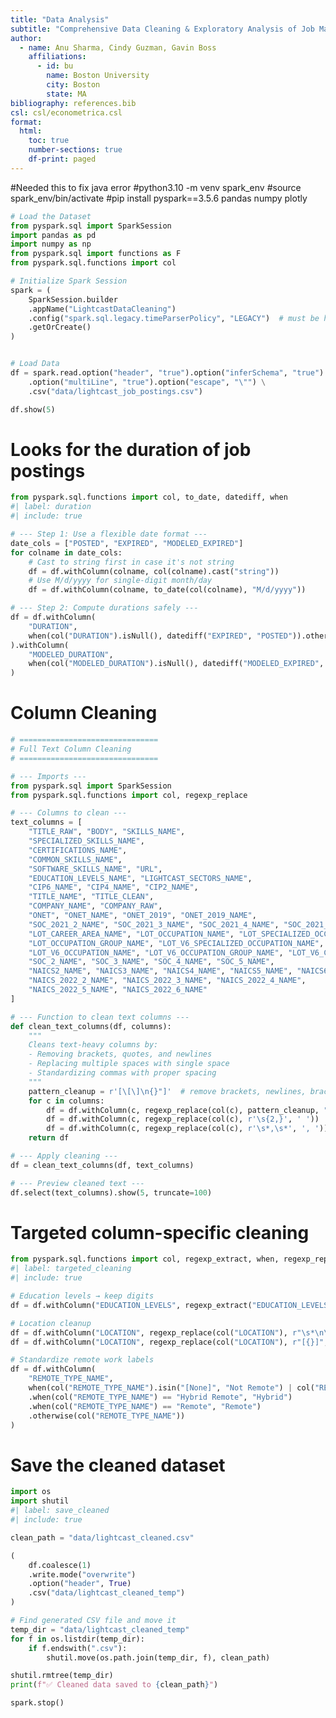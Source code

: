 ```yaml
---
title: "Data Analysis"
subtitle: "Comprehensive Data Cleaning & Exploratory Analysis of Job Market Trends"
author:
  - name: Anu Sharma, Cindy Guzman, Gavin Boss
    affiliations:
      - id: bu
        name: Boston University
        city: Boston
        state: MA
bibliography: references.bib
csl: csl/econometrica.csl
format: 
  html:
    toc: true
    number-sections: true
    df-print: paged
---
```

#Needed this to fix java error
#python3.10 -m venv spark_env
#source spark_env/bin/activate
#pip install pyspark==3.5.6 pandas numpy plotly


```python
# Load the Dataset
from pyspark.sql import SparkSession
import pandas as pd
import numpy as np
from pyspark.sql import functions as F
from pyspark.sql.functions import col

# Initialize Spark Session
spark = (
    SparkSession.builder
    .appName("LightcastDataCleaning")
    .config("spark.sql.legacy.timeParserPolicy", "LEGACY")  # must be here!
    .getOrCreate()
)


# Load Data
df = spark.read.option("header", "true").option("inferSchema", "true") \
    .option("multiLine", "true").option("escape", "\"") \
    .csv("data/lightcast_job_postings.csv")

df.show(5)
```

# Looks for the duration of job postings 
```python
from pyspark.sql.functions import col, to_date, datediff, when
#| label: duration
#| include: true

# --- Step 1: Use a flexible date format ---
date_cols = ["POSTED", "EXPIRED", "MODELED_EXPIRED"]
for colname in date_cols:
    # Cast to string first in case it's not string
    df = df.withColumn(colname, col(colname).cast("string"))
    # Use M/d/yyyy for single-digit month/day
    df = df.withColumn(colname, to_date(col(colname), "M/d/yyyy"))

# --- Step 2: Compute durations safely ---
df = df.withColumn(
    "DURATION",
    when(col("DURATION").isNull(), datediff("EXPIRED", "POSTED")).otherwise(col("DURATION"))
).withColumn(
    "MODELED_DURATION",
    when(col("MODELED_DURATION").isNull(), datediff("MODELED_EXPIRED", "POSTED")).otherwise(col("MODELED_DURATION"))
)

```

# Column Cleaning
```python
# ===============================
# Full Text Column Cleaning
# ===============================

# --- Imports ---
from pyspark.sql import SparkSession
from pyspark.sql.functions import col, regexp_replace

# --- Columns to clean ---
text_columns = [
    "TITLE_RAW", "BODY", "SKILLS_NAME",
    "SPECIALIZED_SKILLS_NAME",
    "CERTIFICATIONS_NAME",
    "COMMON_SKILLS_NAME",
    "SOFTWARE_SKILLS_NAME", "URL",
    "EDUCATION_LEVELS_NAME", "LIGHTCAST_SECTORS_NAME",
    "CIP6_NAME", "CIP4_NAME", "CIP2_NAME",
    "TITLE_NAME", "TITLE_CLEAN",
    "COMPANY_NAME", "COMPANY_RAW",
    "ONET", "ONET_NAME", "ONET_2019", "ONET_2019_NAME",
    "SOC_2021_2_NAME", "SOC_2021_3_NAME", "SOC_2021_4_NAME", "SOC_2021_5_NAME",
    "LOT_CAREER_AREA_NAME", "LOT_OCCUPATION_NAME", "LOT_SPECIALIZED_OCCUPATION_NAME",
    "LOT_OCCUPATION_GROUP_NAME", "LOT_V6_SPECIALIZED_OCCUPATION_NAME",
    "LOT_V6_OCCUPATION_NAME", "LOT_V6_OCCUPATION_GROUP_NAME", "LOT_V6_CAREER_AREA_NAME",
    "SOC_2_NAME", "SOC_3_NAME", "SOC_4_NAME", "SOC_5_NAME",
    "NAICS2_NAME", "NAICS3_NAME", "NAICS4_NAME", "NAICS5_NAME", "NAICS6_NAME",
    "NAICS_2022_2_NAME", "NAICS_2022_3_NAME", "NAICS_2022_4_NAME",
    "NAICS_2022_5_NAME", "NAICS_2022_6_NAME"
]

# --- Function to clean text columns ---
def clean_text_columns(df, columns):
    """
    Cleans text-heavy columns by:
    - Removing brackets, quotes, and newlines
    - Replacing multiple spaces with single space
    - Standardizing commas with proper spacing
    """
    pattern_cleanup = r'[\[\]\n{}"]'  # remove brackets, newlines, braces, quotes
    for c in columns:
        df = df.withColumn(c, regexp_replace(col(c), pattern_cleanup, ""))
        df = df.withColumn(c, regexp_replace(col(c), r'\s{2,}', ' '))  # multiple spaces → 1 space
        df = df.withColumn(c, regexp_replace(col(c), r'\s*,\s*', ', '))  # standardize commas
    return df

# --- Apply cleaning ---
df = clean_text_columns(df, text_columns)

# --- Preview cleaned text ---
df.select(text_columns).show(5, truncate=100)

```

# Targeted column-specific cleaning
```python
from pyspark.sql.functions import col, regexp_extract, when, regexp_replace
#| label: targeted_cleaning
#| include: true

# Education levels → keep digits
df = df.withColumn("EDUCATION_LEVELS", regexp_extract("EDUCATION_LEVELS", r'(\d+)', 1))

# Location cleanup
df = df.withColumn("LOCATION", regexp_replace(col("LOCATION"), r"\s*\n\s*", " "))
df = df.withColumn("LOCATION", regexp_replace(col("LOCATION"), r"[{}]", ""))

# Standardize remote work labels
df = df.withColumn(
    "REMOTE_TYPE_NAME",
    when(col("REMOTE_TYPE_NAME").isin("[None]", "Not Remote") | col("REMOTE_TYPE_NAME").isNull(), "On-Site")
    .when(col("REMOTE_TYPE_NAME") == "Hybrid Remote", "Hybrid")
    .when(col("REMOTE_TYPE_NAME") == "Remote", "Remote")
    .otherwise(col("REMOTE_TYPE_NAME"))
)
```

# Save the cleaned dataset

```python
import os
import shutil
#| label: save_cleaned
#| include: true

clean_path = "data/lightcast_cleaned.csv"

(
    df.coalesce(1)
    .write.mode("overwrite")
    .option("header", True)
    .csv("data/lightcast_cleaned_temp")
)

# Find generated CSV file and move it
temp_dir = "data/lightcast_cleaned_temp"
for f in os.listdir(temp_dir):
    if f.endswith(".csv"):
        shutil.move(os.path.join(temp_dir, f), clean_path)

shutil.rmtree(temp_dir)
print(f"✅ Cleaned data saved to {clean_path}")

spark.stop()
```